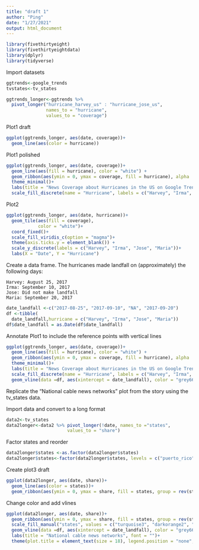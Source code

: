 ```yaml
---
title: "draft 1"
author: "Ping"
date: "1/27/2021"
output: html_document
---
```

```r
library(fivethirtyeight)
library(fivethirtyeightdata)
library(dplyr)
library(tidyverse)
```


Import datasets
```r
ggtrends<-google_trends
tvstates<-tv_states

```

```r
ggtrends_longer<-ggtrends %>% 
  pivot_longer("hurricane_harvey_us" : "hurricane_jose_us",
               names_to = "hurricane",
               values_to = "coverage")
```


Plot1 draft
```r
ggplot(ggtrends_longer, aes(date, coverage))+
  geom_line(aes(color = hurricane))
```


Plot1 polished
```r
ggplot(ggtrends_longer, aes(date, coverage))+
  geom_line(aes(fill = hurricane), color = "white") + 
  geom_ribbon(aes(ymin = 0, ymax = coverage, fill = hurricane), alpha  = 0.5)+
  theme_minimal()+
  labs(title = "News Coverage about Hurricanes in the US on Google Trends", subtitle = "From August to September 2017", x = "Date", y = "Numbers of news coverage", caption = "Data source: fivethrityetight")+
  scale_fill_discrete(name = "Hurricane", labels = c("Harvey", "Irma", "Jose", "Maria"))
```

Plot2

```r
ggplot(ggtrends_longer, aes(date, hurricane))+
  geom_tile(aes(fill = coverage),
            color = "white")+
  coord_fixed()+
  scale_fill_viridis_c(option = "magma")+
  theme(axis.ticks.y = element_blank()) +
  scale_y_discrete(labels = c("Harvey", "Irma", "Jose", "Maria"))+
  labs(X = "Date", Y = "Hurricane")
```

Create a data frame. The hurricanes made landfall on (approximately) the following days:

    Harvey: August 25, 2017
    Irma: September 10, 2017
    Jose: Did not make landfall
    Maria: September 20, 2017
    

```r
date_landfall <-c("2017-08-25", "2017-09-10", "NA", "2017-09-20")
df <-tibble(
  date_landfall,hurricane = c("Harvey", "Irma", "Jose", "Maria"))
df$date_landfall = as.Date(df$date_landfall)

```



Annotate Plot1 to include the reference points with vertical lines
```r
ggplot(ggtrends_longer, aes(date, coverage))+
  geom_line(aes(fill = hurricane), color = "white") + 
  geom_ribbon(aes(ymin = 0, ymax = coverage, fill = hurricane), alpha  = 0.5)+
  theme_minimal()+
  labs(title = "News Coverage about Hurricanes in the US on Google Trends", subtitle = "From August to September 2017", x = "Date", y = "Numbers of news coverage", caption = "Data source: fivethrityetight")+
  scale_fill_discrete(name = "Hurricane", labels = c("Harvey", "Irma", "Jose", "Maria"))+
  geom_vline(data =df, aes(xintercept = date_landfall), color = "grey66", linetype = "dotted", size = 1, alpha = 1)


```

Replicate the “National cable news networks” plot from the story using the tv_states data. 

Import data and convert to a long format
```r
data2<-tv_states
data2longer<-data2 %>% pivot_longer(!date, names_to ="states",
                       values_to = "share")
```

Factor states and reorder

```r
data2longer$states <-as.factor(data2longer$states)
data2longer$states<-factor(data2longer$states, levels = c("puerto_rico", "texas", "florida"))
```


Create plot3 draft 
```r
ggplot(data2longer, aes(date, share))+
  geom_line(aes(color = states))+
  geom_ribbon(aes(ymin = 0, ymax = share, fill = states, group = rev(states)))
```

Change color and add vlines

```r
ggplot(data2longer, aes(date, share))+
  geom_ribbon(aes(ymin = 0, ymax = share, fill = states, group = rev(states)))+
  scale_fill_manual("states", values = c("turquoise3", "darkorange2", "violetred1"))+
  geom_vline(data =df, aes(xintercept = date_landfall), color = "grey66", linetype = "dotted", size = 1, alpha = 1)+
  labs(title = "National cable news networks", font = "")+
  theme(plot.title = element_text(size = 18), legend.position = "none", panel.background = element_blank(), panel.grid.major = element_line(color = "grey92"))
  
```

